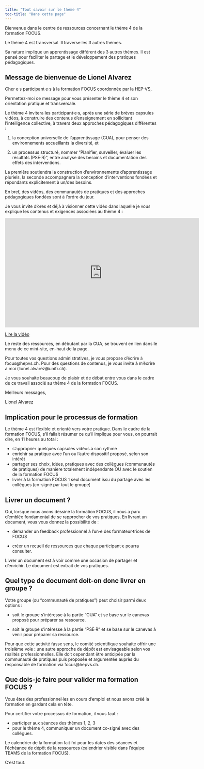 ```yaml
---
title: "Tout savoir sur le thème 4"
toc-title: "Dans cette page"
---
```


Bienvenue dans le centre de ressources concernant le thème 4 de la formation FOCUS.

Le thème 4 est transversal. Il traverse les 3 autres thèmes.

Sa nature implique un apprentissage différent des 3 autres thèmes. Il est pensé pour faciliter le partage et le développement des pratiques pédagogiques.

## Message de bienvenue de Lionel Alvarez

:::{.callout-note}
Cher·e·s participant·e·s à la formation FOCUS coordonnée par la HEP-VS,

Permettez-moi ce message pour vous présenter le thème 4 et son orientation pratique et transversale.

Le thème 4 invitera les participant·e·s, après une série de brèves capsules vidéos, à construire des contenus d'enseignement en sollicitant l'intelligence collective, à travers deux approches pédagogiques différentes :

(1) la conception universelle de l'apprentissage (CUA), pour penser des environnements accueillants la diversité, et

(2) un processus structuré, nommer "Planifier, surveiller, évaluer les résultats (PSE·R)", entre analyse des besoins et documentation des effets des interventions.

La première soutiendra la construction d'environnements d'apprentissage pluriels, la seconde accompagnera la conception d'interventions fondées et répondants explicitement à un/des besoins.

En bref, des vidéos, des communautés de pratiques et des approches pédagogiques fondées sont à l'ordre du jour.

Je vous invite d’ores et déjà à visionner cette vidéo dans laquelle je vous explique les contenus et exigences associées au thème 4 : 

<iframe width="640" height="360" src="https://tube.switch.ch/embed/ziH6ZpGDmQ" frameborder="0" allow="fullscreen" allowfullscreen></iframe>

[Lire la vidéo](https://hepvsch-my.sharepoint.com/:v:/g/personal/nicolas_bressoud_hepvs_ch/EVU7OidlNnRDgjNEXs16jC4BJfbLkeghncqFuuI2wsebPQ?e=IeHOLU)

Le reste des ressources, en débutant par la CUA, se trouvent en lien dans le menu de ce mini-site, en-haut de la page.

Pour toutes vos questions administratives, je vous propose d’écrire à focus@hepvs.ch. Pour des questions de contenus, je vous invite à m’écrire à moi (lionel.alvarez@unifr.ch).

Je vous souhaite beaucoup de plaisir et de débat entre vous dans le cadre de ce travail associé au thème 4 de la formation FOCUS.

Meilleurs messages,

Lionel Alvarez
:::

## Implication pour le processus de formation

Le thème 4 est flexible et orienté vers votre pratique. Dans le cadre de la formation FOCUS, s'il fallait résumer ce qu'il implique pour vous, on pourrait dire, en 11 heures au total : 

- s'approprier quelques capsules vidéos à son rythme
- enrichir sa pratique avec l'un ou l'autre dispositif proposé, selon son intérêt
- partager ses choix, idées, pratiques avec des collègues (communautés de pratiques) de manière totalement indépendante OU avec le soutien de la formation FOCUS
- livrer à la formation FOCUS 1 seul document issu du partage avec les collègues (co-signé par tout le groupe)

## Livrer un document ?

Oui, lorsque nous avons dessiné la formation FOCUS, il nous a paru d'emblée fondamental de se rapprocher de vos pratiques. En livrant un document, vous vous donnez la possibilité de : 

- demander un feedback professionnel à l'un·e des formateur·trices de FOCUS

- créer un recueil de ressources que chaque participant·e pourra consulter.

Livrer un document est à voir comme une occasion de partager et d'enrichir. Le document est extrait de vos pratiques.

## Quel type de document doit-on donc livrer en groupe ?

Votre groupe (ou "communauté de pratiques") peut choisir parmi deux options :

- soit le groupe s'intéresse à la partie "CUA" et se base sur le canevas proposé pour préparer sa ressource.

- soit le groupe s'intéresse à la partie "PSE·R" et se base sur le canevas à venir pour préparer sa ressource.

Pour que cette activité fasse sens, le comité scientifique souhaite offrir une troisième voie : une autre approche de dépôt est envisageable selon vos réalités professionnelles. Elle doit cependant être anticipée par la communauté de pratiques puis proposée et argumentée auprès du responsable de formation via focus@hepvs.ch.

## Que dois-je faire pour valider ma formation FOCUS ?

Vous êtes des professionnel·les en cours d'emploi et nous avons créé la formation en gardant cela en tête.

Pour certifier votre processus de formation, il vous faut : 

- participer aux séances des thèmes 1, 2, 3
- pour le thème 4, communiquer un document co-signé avec des collègues.

Le calendrier de la formation fait foi pour les dates des séances et l'échéance de dépôt de la ressources (calendrier visible dans l'équipe TEAMS de la formation FOCUS).

C'est tout.